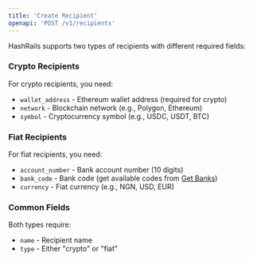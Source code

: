 ```yaml
---
title: 'Create Recipient'
openapi: 'POST /v1/recipients'
---
```


HashRails supports two types of recipients with different required fields:

### Crypto Recipients

For crypto recipients, you need:

- `wallet_address` - Ethereum wallet address (required for crypto)
- `network` - Blockchain network (e.g., Polygon, Ethereum)
- `symbol` - Cryptocurrency symbol (e.g., USDC, USDT, BTC)

### Fiat Recipients

For fiat recipients, you need:

- `account_number` - Bank account number (10 digits)
- `bank_code` - Bank code (get available codes from [Get Banks](/api-reference/bank/get))
- `currency` - Fiat currency (e.g., NGN, USD, EUR)

### Common Fields

Both types require:

- `name` - Recipient name
- `type` - Either "crypto" or "fiat"
